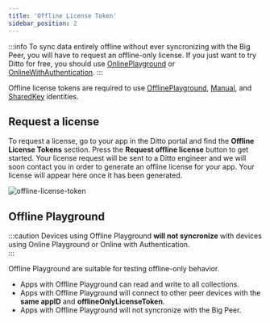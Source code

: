 ```yaml
---
title: 'Offline License Token'
sidebar_position: 2
---
```



:::info
To sync data entirely offline without ever syncronizing with the Big Peer, you
will have to request an offline-only license. If you just want to try Ditto for free, you should 
use [OnlinePlayground](../security/online-with-authentication) or [OnlineWithAuthentication](../concepts/online-playground).
:::

Offline license tokens are required to use [OfflinePlayground](../mesh-network/offline-license#offline-playground),
[Manual](../how-it-works/certificate-security), and
[SharedKey](../security/shared-key) identities.

## Request a license 

To request a license, go to your app in the Ditto portal and find the
__Offline License Tokens__ section. Press the **Request offline license** button
to get started. Your license request will be sent to a Ditto engineer and we
will soon contact you in order to generate an offline license for your app. Your
license will appear here once it has been generated.

![offline-license-token](offline-playground.png)

## Offline Playground

:::caution
Devices using Offline Playground **will not syncronize** with devices using Online
Playground or Online with Authentication.  
:::

Offline Playground are suitable for testing offline-only behavior.

* Apps with Offline Playground can read and write to all collections.
* Apps with Offline Playground will connect to other peer devices with the __same appID__ and __offlineOnlyLicenseToken__.
* Apps with Offline Playground will not syncronize with the Big Peer.

<SnippetGroup name="offline-playground" />


